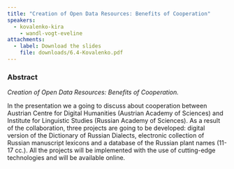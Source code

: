 ```yaml
---
title: "Creation of Open Data Resources: Benefits of Cooperation"
speakers:
  - kovalenko-kira
	- wandl-vogt-eveline
attachments:
  - label: Download the slides
    file: downloads/6.4-Kovalenko.pdf
---
```

### Abstract

*Creation of Open Data Resources: Benefits of Cooperation.*

In the presentation we a going to discuss about cooperation between Austrian Centre for Digital Humanities (Austrian Academy of Sciences) and Institute for Linguistic Studies (Russian Academy of Sciences). As a result of the collaboration, three projects are going to be developed: digital version of the Dictionary of Russian Dialects, electronic collection of Russian manuscript lexicons and a database of the Russian plant names (11-17 cc.). All the projects will be implemented with the use of cutting-edge technologies and will be available online.
